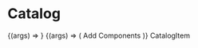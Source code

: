 


<Meta title="Catalog" component={Catalog} />

# Catalog

<Canvas>
  <Story
    name="Catalog"
    args={{
      expanded: true,
      onChangeExpanded,
      components,
    }}
    decorators={[displayNormal]}
  >
    {(args) => <Catalog {...args}/>}
  </Story>
  <Story
    name="CatalogOpenCloseButton"
    args={{
      expanded: false,
      onChangeExpanded,
    }}
  >
    {(args) => (
      <CatalogOpenCloseButton {...args}>
        <Default>Add Components</Default>
        <CloseIcon />
      </CatalogOpenCloseButton>
    )}
  </Story>
  <Story name="CatalogItem">
    <CatalogItem>CatalogItem</CatalogItem>
  </Story>
</Canvas>
